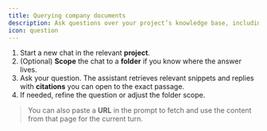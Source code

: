 ```yaml
---
title: Querying company documents
description: Ask questions over your project’s knowledge base, including connected repositories.
icon: question
---
```


1. Start a new chat in the relevant **project**.
2. (Optional) **Scope** the chat to a **folder** if you know where the answer lives.
3. Ask your question. The assistant retrieves relevant snippets and replies with **citations** you can open to the exact passage.
4. If needed, refine the question or adjust the folder scope.

> You can also paste a **URL** in the prompt to fetch and use the content from that page for the current turn.
